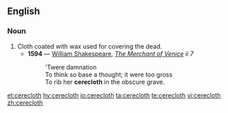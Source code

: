 ==English==

===Noun===
{{en-noun}}

# Cloth coated with wax used for covering the dead.
#*'''1594''' — [[w:William Shakespeare|William Shakespeare]], ''[[s:The Merchant of Venice|The Merchant of Venice]] ii 7''
#*:'Twere damnation<br>To think so base a thought; it were too gross<br>To rib her '''cerecloth''' in the obscure grave.

[[et:cerecloth]]
[[hy:cerecloth]]
[[io:cerecloth]]
[[ta:cerecloth]]
[[te:cerecloth]]
[[vi:cerecloth]]
[[zh:cerecloth]]